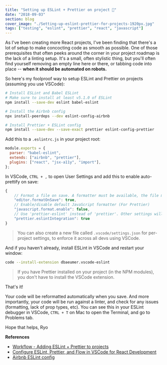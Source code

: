 ```yaml
---
title: "Setting up ESLint + Prettier on project 🔏"
date: "2018-09-03"
section: blog
cover_image: "./Setting-up-eslint-prettier-for-projects-1920px.jpg"
tags: ["testing", "eslint", "prettier", "react", "javascript"]
---
```


As I've been creating more React projects, I've been finding that there's a lot of setup to make concocting code as smooth as possible. One of those prerequisites that often peeks around the corner in your project roadmap is the lack of a linting setup. It's a small, often stylistic thing, but you'll often find yourself removing an empty line here or there, or tabbing code into place -- **when it should be automated on robots.**

So here's my foolproof way to setup ESLint and Prettier on projects (assuming you use VSCode):

```bash
# Install ESLint and Babel ESLint
# Make sure to install at least v5.1.0 of ESLint
npm install --save-dev eslint babel-eslint

# Install the Airbnb config
npx install-peerdeps --dev eslint-config-airbnb

# Install Prettier + ESLint config
npm install --save-dev --save-exact prettier eslint-config-prettier
```

Add this to a `.eslintrc.js` in your project root:

```js
module.exports = {
  parser: "babel-eslint",
  extends: ["airbnb", "prettier"],
  plugins: ["react", "jsx-a11y", "import"],
};
```

In VSCode, `CTRL + ,` to open User Settings and add this to enable auto-prettify on save:

```js
{
    // Format a file on save. A formatter must be available, the file must not be auto-saved, and editor must not be shutting down.
    "editor.formatOnSave": true,
    // Enable/disable default JavaScript formatter (For Prettier)
    "javascript.format.enable": false,
    // Use 'prettier-eslint' instead of 'prettier'. Other settings will only be fallbacks in case they could not be inferred from eslint rules.
    "prettier.eslintIntegration": true
}
```

> You can also create a new file called `.vscode/settings.json` for per-project settings, to enforce it across all devs using VSCode.

And if you haven't already, install ESLint in VSCode and restart your window:

```bash
code --install-extension dbaeumer.vscode-eslint
```

> If you have Prettier installed on your project (in the NPM modules), you don't have to install the VSCode extension.

That's it!

Your code will be reformatted automatically when you save. And more importantly, your code will be run against a linter, and check for any issues (formatting, lack of prop types, etc). You can see this in your ESLint debugger in VSCode, `CTRL + T` on Mac to open the Terminal, and go to Problems tab.

Hope that helps,
Ryo

**References**

- [Workflow - Adding ESLint + Prettier to projects](https://gist.github.com/whoisryosuke/1bf81f43a79d2f93f5ba45cb4fe3a0a6)
- [Configure ESLint, Prettier, and Flow in VSCode for React Development](https://medium.com/@sgroff04/configure-eslint-prettier-and-flow-in-vs-code-for-react-development-c9d95db07213)
- [Airbnb ESLint config](https://github.com/airbnb/javascript/tree/master/packages/eslint-config-airbnb#eslint-config-airbnb-1)
